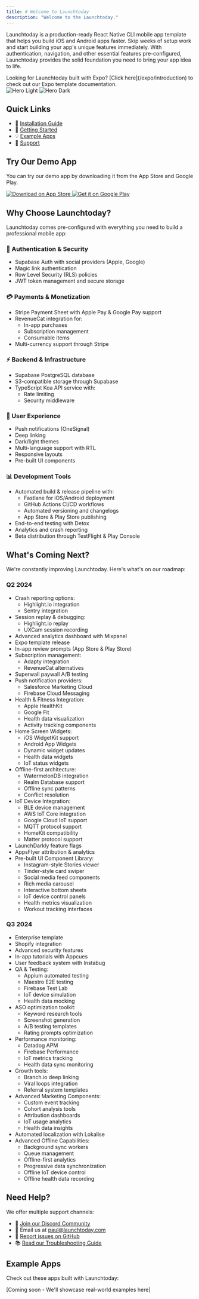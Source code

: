 ```yaml
---
title: # Welcome to Launchtoday
description: "Welcome to the Launchtoday."
---
```


Launchtoday is a production-ready React Native CLI mobile app template that helps you build iOS and Android apps faster. Skip weeks of setup work and start building your app's unique features immediately. With authentication, navigation, and other essential features pre-configured, Launchtoday provides the solid foundation you need to bring your app idea to life.

<Info>
  Looking for Launchtoday built with Expo? [Click here](/expo/introduction) to
  check out our Expo template documentation.
</Info>

<div className="flex flex-row gap-4 items-center justify-center">
  <img
    className="block dark:hidden"
    src="/images/557shots_so.png"
    alt="Hero Light"
    style={{ borderRadius: "10px", maxHeight: "450px" }}
  />
  <img
    className="hidden dark:block"
    src="/images/557shots_so.png"
    alt="Hero Dark"
    style={{ borderRadius: "10px", maxHeight: "450px" }}
  />
</div>

## Quick Links

- 📱 [Installation Guide](/react-native-cli/installation)
- 🚀 [Getting Started](/react-native-cli/gettingstarted)
- 💡 [Example Apps](#example-apps)
- 🤝 [Support](#need-help)

## Try Our Demo App

You can try our demo app by downloading it from the App Store and Google Play.

<div className="flex flex-row gap-4 items-center">
  <a target="_blank" href="https://launchtoday.dev/">
    <img
      noZoom
      src="/images/ios-download.svg"
      alt="Download on App Store"
      style={{
        borderRadius: "10px",
        width: "130px",
        height: "100%",
        objectFit: "contain",
        backgroundColor: "#000",
      }}
    />
  </a>

  <a target="_blank" href="https://launchtoday.dev/">
    <img
      noZoom
      src="/images/google-download.png"
      alt="Get it on Google Play"
      style={{
        borderRadius: "10px",
        width: "148px",
        height: "100%",
        objectFit: "contain",
        backgroundColor: "#000",
      }}
    />
  </a>
</div>

## Why Choose Launchtoday?

Launchtoday comes pre-configured with everything you need to build a professional mobile app:

### 🔐 Authentication & Security

- Supabase Auth with social providers (Apple, Google)
- Magic link authentication
- Row Level Security (RLS) policies
- JWT token management and secure storage

### 💳 Payments & Monetization

- Stripe Payment Sheet with Apple Pay & Google Pay support
- RevenueCat integration for:
  - In-app purchases
  - Subscription management 
  - Consumable items
- Multi-currency support through Stripe

### ⚡ Backend & Infrastructure

- Supabase PostgreSQL database
- S3-compatible storage through Supabase
- TypeScript Koa API service with:
  - Rate limiting
  - Security middleware


### 🎨 User Experience

- Push notifications (OneSignal)
- Deep linking
- Dark/light themes
- Multi-language support with RTL
- Responsive layouts
- Pre-built UI components

### 📊 Development Tools

- Automated build & release pipeline with:
  - Fastlane for iOS/Android deployment
  - GitHub Actions CI/CD workflows
  - Automated versioning and changelogs
  - App Store & Play Store publishing
- End-to-end testing with Detox
- Analytics and crash reporting
- Beta distribution through TestFlight & Play Console

## What's Coming Next?

We're constantly improving Launchtoday. Here's what's on our roadmap:

### Q2 2024

- Crash reporting options:
  - Highlight.io integration
  - Sentry integration
- Session replay & debugging:
  - Highlight.io replay
  - UXCam session recording
- Advanced analytics dashboard with Mixpanel
- Expo template release
- In-app review prompts (App Store & Play Store)
- Subscription management:
  - Adapty integration
  - RevenueCat alternatives
- Superwall paywall A/B testing
- Push notification providers:
  - Salesforce Marketing Cloud
  - Firebase Cloud Messaging
- Health & Fitness Integration:
  - Apple HealthKit
  - Google Fit
  - Health data visualization
  - Activity tracking components
- Home Screen Widgets:
  - iOS WidgetKit support
  - Android App Widgets
  - Dynamic widget updates
  - Health data widgets
  - IoT status widgets
- Offline-first architecture:
  - WatermelonDB integration
  - Realm Database support
  - Offline sync patterns
  - Conflict resolution
- IoT Device Integration:
  - BLE device management
  - AWS IoT Core integration
  - Google Cloud IoT support
  - MQTT protocol support
  - HomeKit compatibility
  - Matter protocol support
- LaunchDarkly feature flags
- AppsFlyer attribution & analytics
- Pre-built UI Component Library:
  - Instagram-style Stories viewer
  - Tinder-style card swiper
  - Social media feed components
  - Rich media carousel
  - Interactive bottom sheets
  - IoT device control panels
  - Health metrics visualization
  - Workout tracking interfaces

### Q3 2024

- Enterprise template
- Shopify integration
- Advanced security features
- In-app tutorials with Appcues
- User feedback system with Instabug
- QA & Testing:
  - Appium automated testing
  - Maestro E2E testing
  - Firebase Test Lab
  - IoT device simulation
  - Health data mocking
- ASO optimization toolkit:
  - Keyword research tools
  - Screenshot generation
  - A/B testing templates
  - Rating prompts optimization
- Performance monitoring:
  - Datadog APM
  - Firebase Performance
  - IoT metrics tracking
  - Health data sync monitoring
- Growth tools:
  - Branch.io deep linking
  - Viral loops integration
  - Referral system templates
- Advanced Marketing Components:
  - Custom event tracking
  - Cohort analysis tools
  - Attribution dashboards
  - IoT usage analytics
  - Health data insights
- Automated localization with Lokalise
- Advanced Offline Capabilities:
  - Background sync workers
  - Queue management
  - Offline-first analytics
  - Progressive data synchronization
  - Offline IoT device control
  - Offline health data recording

## Need Help?

We offer multiple support channels:

- 💬 [Join our Discord Community](https://discord.gg/8RU6VUvuWK)
- 📧 Email us at [paul@launchtoday.com](mailto:paul@launchtoday.com)
- 🐛 [Report issues on GitHub](https://github.com/your-repo-link)
- 📚 [Read our Troubleshooting Guide](/troubleshooting)

## Example Apps

Check out these apps built with Launchtoday:

[Coming soon - We'll showcase real-world examples here]
